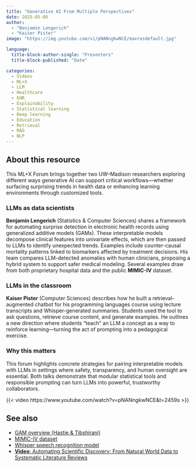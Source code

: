 ```yaml
---
title: "Generative AI From Multiple Perspectives"
date: 2025-05-06
author:
  - "Benjamin Lengerich"
  - "Kaiser Pister"
image: "https://img.youtube.com/vi/pNANngkwNCE/maxresdefault.jpg"

language: 
  title-block-author-single: "Presenters"
  title-block-published: "Date"

categories:
  - Videos
  - ML+X
  - LLM
  - Healthcare
  - EHR
  - Explainability
  - Statistical learning
  - Deep learning
  - Education
  - Retrieval
  - RAG
  - NLP
---
```


## About this resource

This ML+X Forum brings together two UW–Madison researchers exploring different ways generative AI can support critical workflows—whether surfacing surprising trends in health data or enhancing learning environments through customized tools.

### LLMs as data scientists  
**Benjamin Lengerich** (Statistics & Computer Sciences) shares a framework for automating surprise detection in electronic health records using generalized additive models (GAMs). These interpretable models decompose clinical features into univariate effects, which are then passed to LLMs to identify unexpected trends. Examples include counter-causal mortality patterns linked to biomarkers affected by treatment decisions. His team compares LLM-detected anomalies with human clinicians, proposing a hybrid system to support safer medical modeling. Several examples draw from both proprietary hospital data and the public **MIMIC-IV** dataset.

### LLMs in the classroom  
**Kaiser Pister** (Computer Sciences) describes how he built a retrieval-augmented chatbot for his programming languages course using lecture transcripts and Whisper-generated summaries. Students used the tool to ask questions, retrieve course content, and generate examples. He outlines a new direction where students “teach” an LLM a concept as a way to reinforce learning—turning the act of prompting into a pedagogical exercise.

### Why this matters  
This forum highlights concrete strategies for pairing interpretable models with LLMs in settings where safety, transparency, and human oversight are essential. Both talks demonstrate that modular statistical tools and responsible prompting can turn LLMs into powerful, trustworthy collaborators.

{{< video https://www.youtube.com/watch?v=pNANngkwNCE&t=2459s >}}

## See also  
- [GAM overview (Hastie & Tibshirani)](https://hastie.su.domains/Papers/GAM.pdf)  
- [MIMIC-IV dataset](https://physionet.org/content/mimiciv/2.2/)  
- [Whisper speech recognition model](https://github.com/openai/whisper)  
- [**Video**: Automating Scientific Discovery: From Natural World Data to Systematic Literature Reviews](https://uw-madison-datascience.github.io/ML-X-Nexus/Applications/Videos/Forums/mlx_2025-03-04.html)
